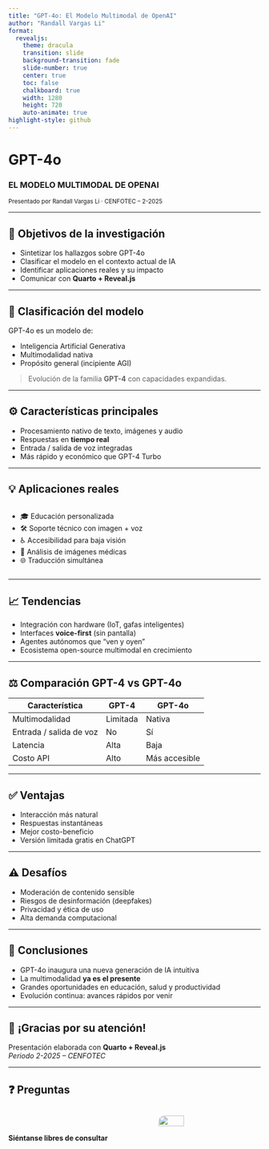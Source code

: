 ```yaml
---
title: "GPT-4o: El Modelo Multimodal de OpenAI"
author: "Randall Vargas Li"
format:
  revealjs:
    theme: dracula
    transition: slide
    background-transition: fade
    slide-number: true
    center: true
    toc: false
    chalkboard: true
    width: 1280
    height: 720
    auto-animate: true
highlight-style: github
---
```


# GPT-4o  
### EL MODELO MULTIMODAL DE OPENAI

<small>Presentado por Randall Vargas Li · CENFOTEC – 2-2025</small>

---

## 🎯 Objetivos de la investigación

::: incremental
- Sintetizar los hallazgos sobre GPT-4o  
- Clasificar el modelo en el contexto actual de IA  
- Identificar aplicaciones reales y su impacto  
- Comunicar con **Quarto + Reveal.js**  
:::

---

## 🧠 Clasificación del modelo

GPT-4o es un modelo de:

- <span class="fragment">Inteligencia Artificial Generativa</span>  
- <span class="fragment">Multimodalidad nativa</span>  
- <span class="fragment">Propósito general (incipiente AGI)</span>  

> <span class="fragment">Evolución de la familia **GPT-4** con capacidades expandidas.</span>

---

## ⚙️ Características principales

::: incremental
- Procesamiento nativo de texto, imágenes y audio  
- Respuestas en **tiempo real**  
- Entrada / salida de voz integradas  
- Más rápido y económico que GPT-4 Turbo  
:::

---

## 💡 Aplicaciones reales

:::{.columns}
::: {.column width="60%"}
- <span class="fragment">🎓 Educación personalizada</span>  
- <span class="fragment">🛠️ Soporte técnico con imagen + voz</span>  
- <span class="fragment">♿ Accesibilidad para baja visión</span>  
- <span class="fragment">🏥 Análisis de imágenes médicas</span>  
- <span class="fragment">🌐 Traducción simultánea</span>
:::
::: {.column width="40%"}
<!-- Imagen eliminada -->
:::
:::

---

## 📈 Tendencias

::: incremental
- Integración con hardware (IoT, gafas inteligentes)  
- Interfaces **voice-first** (sin pantalla)  
- Agentes autónomos que “ven y oyen”  
- Ecosistema open-source multimodal en crecimiento  
:::

---

## ⚖️ Comparación GPT-4 vs GPT-4o

| Característica            | GPT-4           | **GPT-4o** |
|---------------------------|-----------------|------------|
| Multimodalidad            | Limitada        | Nativa     |
| Entrada / salida de voz   | No              | Sí         |
| Latencia                  | Alta            | Baja       |
| Costo API                 | Alto            | Más accesible          |

---

## ✅ Ventajas

::: incremental
- Interacción más natural  
- Respuestas instantáneas  
- Mejor costo-beneficio  
- Versión limitada gratis en ChatGPT  
:::

---

## ⚠️ Desafíos

::: incremental
- Moderación de contenido sensible  
- Riesgos de desinformación (deepfakes)  
- Privacidad y ética de uso  
- Alta demanda computacional  
:::

---

## 🧩 Conclusiones

::: incremental
- GPT-4o inaugura una nueva generación de IA intuitiva  
- La multimodalidad **ya es el presente**  
- Grandes oportunidades en educación, salud y productividad  
- Evolución continua: avances rápidos por venir  
:::

---

## 🙌 ¡Gracias por su atención!

Presentación elaborada con **Quarto + Reveal.js**  
_Periodo 2-2025 – CENFOTEC_

---


## ❓ Preguntas

:::{.columns}
::: {.column width="55%"}
<div style="margin-top:50px;">
  **Siéntanse libres de consultar**
</div>
:::
::: {.column width="40%"}
<img src="https://media3.giphy.com/media/v1.Y2lkPTc5MGI3NjExZmluZXBvdHNvazU3eHN0eWFnNm81OTExaXp0a3B1ZXYwZGFyNGp3bSZlcD12MV9pbnRlcm5hbF9naWZfYnlfaWQmY3Q9Zw/oS8QRKMc1SFVNuUMrG/giphy.gif"
     width="50%" style="border-radius:12px;" />
:::
:::
